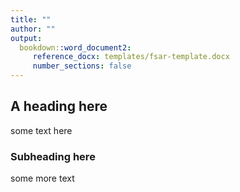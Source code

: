 ```yaml
---
title: ""
author: ""
output: 
  bookdown::word_document2:
     reference_docx: templates/fsar-template.docx
     number_sections: false
---
```


## A heading here {-}

some text here

### Subheading here {-}

some more text
